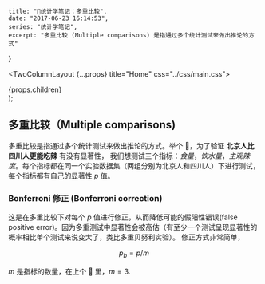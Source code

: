     title: "🎉统计学笔记：多重比较",
    date: "2017-06-23 16:14:53",
    series: "统计学笔记",
    excerpt: "多重比较 (Multiple comparisons) 是指通过多个统计测试来做出推论的方式"
}


  <TwoColumnLayout {...props} title="Home" css="../css/main.css">
    <article>
      {props.children}
    </article>
  </TwoColumnLayout>
);

## 多重比较（Multiple comparisons)

多重比较是指通过多个统计测试来做出推论的方式。举个 🌰，为了验证 **北京人比四川人更能吃辣** 有没有显著性，
我们想测试三个指标：_食量_，_饮水量_，_主观辣度_。每个指标都在同一个实验数据集（两组分别为北京人和四川人）下进行测试，每个指标都有自己的显著性 $p$ 值。

### Bonferroni 修正 (Bonferroni correction)

这是在多重比较下对每个 $p$ 值进行修正，从而降低可能的假阳性错误(false positive error)。因为多重测试中显著性会被高估（有至少一个测试呈现显著性的概率相比单个测试来说变大了，类比多重贝努利实验）。
修正方式非常简单，

$$p_b = p / m$$

$m$ 是指标的数量，在上个 🌰 里，$m = 3$.
